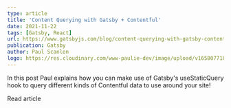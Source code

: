 ```yaml
---
type: article
title: 'Content Querying with Gatsby + Contentful'
date: 2021-11-22
tags: [Gatsby, React]
url: https://www.gatsbyjs.com/blog/content-querying-with-gatsby-contentful
publication: Gatsby
author: Paul Scanlon
logo: https://res.cloudinary.com/www-paulie-dev/image/upload/v1658077182/paulie.dev/Logos/gatsby-logo_dgbkjm.png
---
```


In this post Paul explains how you can make use of Gatsby's useStaticQuery hook to query different kinds of Contentful
data to use around your site!

<MarkdownCtaLink href="https://www.gatsbyjs.com/blog/content-querying-with-gatsby-contentful">
  Read article
</MarkdownCtaLink>

